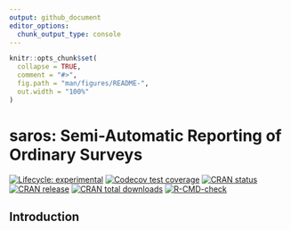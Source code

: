 ```yaml
---
output: github_document
editor_options: 
  chunk_output_type: console
---
```


<!-- README.md is generated from README.Rmd. Please edit that file -->

```r
knitr::opts_chunk$set(
  collapse = TRUE,
  comment = "#>",
  fig.path = "man/figures/README-",
  out.width = "100%"
)
```

# saros: Semi-Automatic Reporting of Ordinary Surveys

<!-- badges: start -->

[![Lifecycle: experimental](https://img.shields.io/badge/lifecycle-experimental-orange.svg)](https://lifecycle.r-lib.org/articles/stages.html#experimental)
[![Codecov test coverage](https://codecov.io/gh/NIFU-NO/saros/branch/main/graph/badge.svg)](https://app.codecov.io/gh/NIFU-NO/saros?branch=main)
[![CRAN status](https://www.r-pkg.org/badges/version/saros)](https://CRAN.R-project.org/package=saros)
[![CRAN release](https://www.r-pkg.org/badges/version-ago/saros)](https://CRAN.R-project.org/package=saros)
[![CRAN total downloads](https://cranlogs.r-pkg.org/badges/grand-total/saros)](https://CRAN.R-project.org/package=saros)
[![R-CMD-check](https://github.com/NIFU-NO/saros/actions/workflows/R-CMD-check.yaml/badge.svg)](https://github.com/NIFU-NO/saros/actions/workflows/R-CMD-check.yaml)
<!-- badges: end -->

## Introduction


